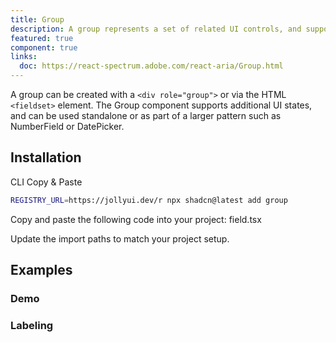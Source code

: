 ```yaml
---
title: Group
description: A group represents a set of related UI controls, and supports interactive states for styling.
featured: true
component: true
links:
  doc: https://react-spectrum.adobe.com/react-aria/Group.html
---
```


A group can be created with a `<div role="group">` or via the HTML `<fieldset>` element. The Group component supports additional UI states, and can be used standalone or as part of a larger pattern such as NumberField or DatePicker.

<ComponentPreview name="group-demo" />

## Installation

<Tabs defaultValue="cli">

<TabsList>
  <TabsTrigger value="cli">CLI</TabsTrigger>
  <TabsTrigger value="manual">Copy & Paste</TabsTrigger>
</TabsList>

<TabsContent value="cli">

```bash
REGISTRY_URL=https://jollyui.dev/r npx shadcn@latest add group
```

</TabsContent>

<TabsContent value="manual">

<Steps>

<Step>Copy and paste the following code into your project: field.tsx</Step>

<ComponentSource name="field" />

<Step>Update the import paths to match your project setup.</Step>

</Steps>

</TabsContent>

</Tabs>

## Examples

### Demo

<ComponentPreview name="group-demo" />

### Labeling

<ComponentPreview name="group-label" />
